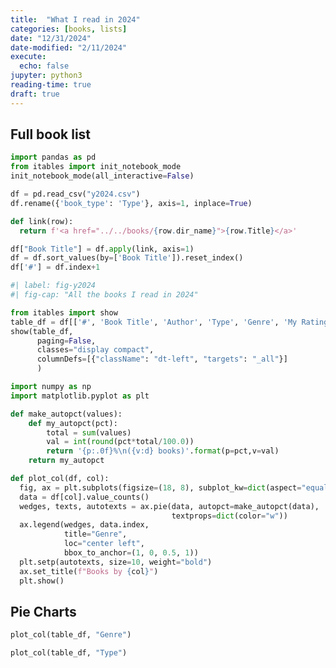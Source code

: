 ```yaml
---
title:  "What I read in 2024"
categories: [books, lists]
date: "12/31/2024"
date-modified: "2/11/2024"
execute:
  echo: false
jupyter: python3
reading-time: true
draft: true
---
```



## Full book list
```python
import pandas as pd
from itables import init_notebook_mode
init_notebook_mode(all_interactive=False)

df = pd.read_csv("y2024.csv")
df.rename({'book_type': 'Type'}, axis=1, inplace=True)

def link(row):
  return f'<a href="../../books/{row.dir_name}">{row.Title}</a>'

df["Book Title"] = df.apply(link, axis=1)
df = df.sort_values(by=['Book Title']).reset_index()
df['#'] = df.index+1
```

```python
#| label: fig-y2024
#| fig-cap: "All the books I read in 2024"

from itables import show
table_df = df[['#', 'Book Title', 'Author', 'Type', 'Genre', 'My Rating']]
show(table_df, 
      paging=False, 
      classes="display compact",
      columnDefs=[{"className": "dt-left", "targets": "_all"}]
      )
```
```python
import numpy as np
import matplotlib.pyplot as plt

def make_autopct(values):
    def my_autopct(pct):
        total = sum(values)
        val = int(round(pct*total/100.0))
        return '{p:.0f}%\n({v:d} books)'.format(p=pct,v=val)
    return my_autopct

def plot_col(df, col):
  fig, ax = plt.subplots(figsize=(18, 8), subplot_kw=dict(aspect="equal"))
  data = df[col].value_counts()
  wedges, texts, autotexts = ax.pie(data, autopct=make_autopct(data),
                                    textprops=dict(color="w"))
  ax.legend(wedges, data.index,
            title="Genre",
            loc="center left",
            bbox_to_anchor=(1, 0, 0.5, 1))
  plt.setp(autotexts, size=10, weight="bold")
  ax.set_title(f"Books by {col}")
  plt.show()
```
## Pie Charts
```python
plot_col(table_df, "Genre")
```
```python
plot_col(table_df, "Type")
```
